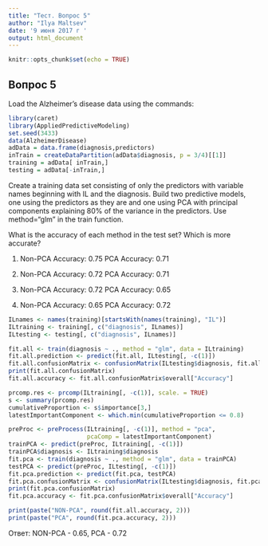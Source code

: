 ```yaml
---
title: "Тест. Вопрос 5"
author: "Ilya Maltsev"
date: '9 июня 2017 г '
output: html_document
---
```


```r
knitr::opts_chunk$set(echo = TRUE)
```

## Вопрос 5

Load the Alzheimer's disease data using the commands:
    
```r
library(caret)
library(AppliedPredictiveModeling)
set.seed(3433)
data(AlzheimerDisease)
adData = data.frame(diagnosis,predictors)
inTrain = createDataPartition(adData$diagnosis, p = 3/4)[[1]]
training = adData[ inTrain,]
testing = adData[-inTrain,]
```

Create a training data set consisting of only the predictors with variable 
names beginning with IL and the diagnosis. Build two predictive models, one 
using the predictors as they are and one using PCA with principal components 
explaining 80% of the variance in the predictors. Use method="glm" in the 
train function.

What is the accuracy of each method in the test set? Which is more accurate?

1. Non-PCA Accuracy: 0.75
PCA Accuracy: 0.71

2. Non-PCA Accuracy: 0.72
PCA Accuracy: 0.71

3. Non-PCA Accuracy: 0.72
PCA Accuracy: 0.65

4. Non-PCA Accuracy: 0.65
PCA Accuracy: 0.72

```r
ILnames <- names(training)[startsWith(names(training), "IL")]
ILtraining <- training[, c("diagnosis", ILnames)]
ILtesting <- testing[, c("diagnosis", ILnames)]
```

```r
fit.all <- train(diagnosis ~ ., method = "glm", data = ILtraining)
fit.all.prediction <- predict(fit.all, ILtesting[, -c(1)])
fit.all.confusionMatrix <- confusionMatrix(ILtesting$diagnosis, fit.all.prediction)
print(fit.all.confusionMatrix)
fit.all.accuracy <- fit.all.confusionMatrix$overall["Accuracy"]
```

```r
prcomp.res <- prcomp(ILtraining[, -c(1)], scale. = TRUE)
s <- summary(prcomp.res)
cumulativeProportion <- s$importance[3,]
latestImportantComponent <- which.min(cumulativeProportion <= 0.8)
```

```r
preProc <- preProcess(ILtraining[, -c(1)], method = "pca", 
                      pcaComp = latestImportantComponent)
trainPCA <- predict(preProc, ILtraining[, -c(1)])
trainPCA$diagnosis <- ILtraining$diagnosis
fit.pca <- train(diagnosis ~ ., method = "glm", data = trainPCA)
testPCA <- predict(preProc, ILtesting[, -c(1)])
fit.pca.prediction <- predict(fit.pca, testPCA)
fit.pca.confusionMatrix <- confusionMatrix(ILtesting$diagnosis, fit.pca.prediction)
print(fit.pca.confusionMatrix)
fit.pca.accuracy <- fit.pca.confusionMatrix$overall["Accuracy"]
```

```r
print(paste("NON-PCA", round(fit.all.accuracy, 2)))
print(paste("PCA", round(fit.pca.accuracy, 2)))
```
Ответ: NON-PCA - 0.65, PCA - 0.72
